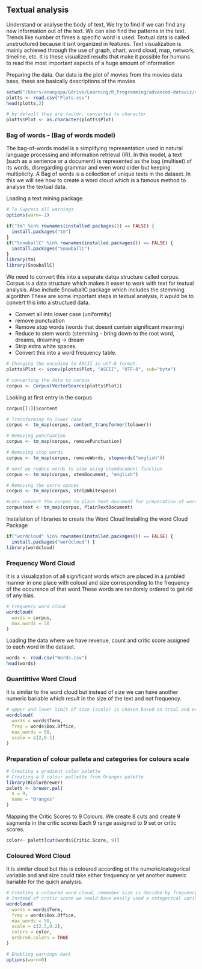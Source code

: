 
## Textual analysis 

Understand or analyse the body of text, We try to find if we can find any new information out of the text. We can also find the patterns in the text. Trends like number ot fimes a specific word is used. Textual data is called unstructured because it isnt organized in features. Text visualization is mainly achieved through the use of graph, chart, word cloud, map, network, timeline, etc. It is these visualized results that make it possible for humans to read the most important aspects of a huge amount of information

Preparing the data. Our data is the plot of movies from the movies data base, these are basically descriptions of the movies

```r
setwd("/Users/ananyapa/Gdrive/Learning/R_Programming/advanced-dataviz/4_TextualData")
plotts <- read.csv("Plots.csv")
head(plotts,2)

# by default they are factor, converted to character
plotts$Plot <- as.character(plotts$Plot) 
```


### Bag of words - (Bag of words model)
The bag-of-words model is a simplifying representation used in natural language processing and information retrieval (IR). In this model, a text (such as a sentence or a document) is represented as the bag (multiset) of its words, disregarding grammar and even word order but keeping multiplicity. A Bag of words is a collection of unique texts in the dataset. In this we will see how to create a word cloud which is a famous method to analyse the textual data. 

Loading a text mining package. 
```r
# To Supress all warnings
options(warn=-1)

if("tm" %in% rownames(installed.packages()) == FALSE) {
  install.packages("tm")
}
if("SnowballC" %in% rownames(installed.packages()) == FALSE) {
  install.packages("SnowballC")
}
library(tm)
library(SnowballC)
```

We need to convert this into a separate datqa structure called corpus. Corpus is a data structure which makes it easer to work with text for textual analysis. Also include SnowballC package which includes the stemming algorithm  These are some important steps in textual analysis, it wpuld be to convert this into a structued data. 

 - Convert all into lower case (uniformity)
 - remove punctuation
 - Remove stop words (words that doesnt contain significant meaning)
 - Reduce to stem words (stemming - bring down to the root word, dreams, dreaming -> dream
 - Strip extra white spaces. 
 - Convert this into a word frequency table.

```r
# Changing the encoding to ASCII in utf-8 format. 
plotts$Plot <- iconv(plotts$Plot, "ASCII", "UTF-8", sub="byte")

# converting the data to corpus
corpus <- Corpus(VectorSource(plotts$Plot))
```

Looking at first entry in the corpus

```r
corpus[[1]]$content

# Transforming to lower case 
corpus <- tm_map(corpus, content_transformer(tolower))

# Removing punctuation
corpus <- tm_map(corpus, removePunctuation)

# Removing stop words
corpus <- tm_map(corpus, removeWords, stopwords("english"))

# next we reduce words to stem using stemdocument function
corpus <- tm_map(corpus, stemDocument, "english")

# Removing the exrra spaces
corpus <- tm_map(corpus, stripWhitespace)

#Lets convert the corpus to plain text document for preparation of word cloud
corpustext <- tm_map(corpus, PlainTextDocument) 

```

Installation of libraries to create the Word Cloud
Installing the word Cloud Package 

```r
if("wordcloud" %in% rownames(installed.packages()) == FALSE) {
  install.packages("wordcloud") }
library(wordcloud)
```


### Frequency Word Cloud
It is a visualization of all significant words which are placed in a jumbled manner in one place with coloud and size corresponding to the frequency of the occurence of that word.These words are randomly ordered to get rid of any bias. 
 
```r
# Frequency word cloud
wordcloud(
  words = corpus,
  max.words = 50
)
```


Loading the data where we have revenue, count and critic score assigned to each word in the dataset.

```r
words <- read.csv("Words.csv")
head(words)

```

 
### Quantittive Word Cloud
It is similar to the word cloud but instead of size we can have another numeric bariable which result in the size of the text and not frequency. 

```r
# upper and lower limit of size (scale) is chosen based on trial and error
wordcloud(
  words = words$Term,
  freq = words$Box.Office,
  max.words = 50,
  scale = c(2,0.1)
)
```


### Preparation of colour pallete and categories for colours scale

```r
# Creating a gradient color palette
# Creating a 9 colour pallette from Oranges palette
library(RColorBrewer)
palett <- brewer.pal(
  n = 9,
  name = "Oranges"
)
```

Mapping the Critic Scores to 9 Colours. We create 8 cuts and create 9 sagments in the critic scores Each 9 range assigned to 9 set or critic scores.

```r
color<- palett[cut(words$Critic.Score, 9)]
```
 

### Coloured Word Cloud
It is similar cloud but this is coloured according ot the numeric/categorical variable and and size could take either frequency or yet another numeric bariable for the quich analysis. 
 
```r
# Creating a coloured word cloud, remember size is decided by frequency
# Instead of critic score we could have easily used a categorical variable. 
wordcloud(
  words = words$Term,
  freq = words$Box.Office,
  max.words = 50,
  scale = c(2.5,0.2),
  colors = color,
  ordered.colors = TRUE
)

# Enabling warnings back 
options(warn=0)

```